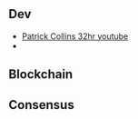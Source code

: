 #

## Dev

- [Patrick Collins 32hr youtube](https://www.youtube.com/watch?v=gyMwXuJrbJQ)
-

## Blockchain

## Consensus
